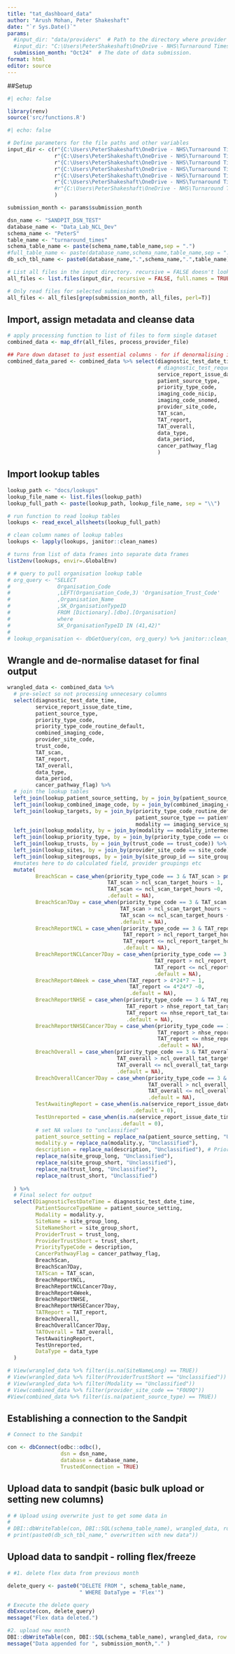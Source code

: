 ```yaml
---
title: "tat_dashboard_data"
author: "Arush Mohan, Peter Shakeshaft"
date: "`r Sys.Date()`"
params:
  #input_dir: "data/providers"  # Path to the directory where provider folders are stored
  #input_dir: "C:\Users\PeterShakeshaft\OneDrive - NHS\Turnaround Times\Provider Submissions\GOSH"
  submission_month: "Oct24"  # The date of data submission.
format: html
editor: source
---
```


##Setup

```r
#| echo: false

library(renv) 
source('src/functions.R')

```

```r
#| echo: false

# Define parameters for the file paths and other variables
input_dir <- c(r"{C:\Users\PeterShakeshaft\OneDrive - NHS\Turnaround Times\Provider Submissions\GOSH}",
               r"{C:\Users\PeterShakeshaft\OneDrive - NHS\Turnaround Times\Provider Submissions\MEH}",
               r"{C:\Users\PeterShakeshaft\OneDrive - NHS\Turnaround Times\Provider Submissions\NMUH}",
               r"{C:\Users\PeterShakeshaft\OneDrive - NHS\Turnaround Times\Provider Submissions\RFL}",
               r"{C:\Users\PeterShakeshaft\OneDrive - NHS\Turnaround Times\Provider Submissions\RNOH}",
               r"{C:\Users\PeterShakeshaft\OneDrive - NHS\Turnaround Times\Provider Submissions\UCLH}"
               #r"{C:\Users\PeterShakeshaft\OneDrive - NHS\Turnaround Times\Provider Submissions\Whittington}"
               )

submission_month <- params$submission_month

dsn_name <- "SANDPIT_DSN_TEST"
database_name <- "Data_Lab_NCL_Dev"
schema_name <- "PeterS"
table_name <- "turnaround_times"
schema_table_name <- paste(schema_name,table_name,sep = ".")
#full_table_name <- paste(database_name,schema_name,table_name,sep = ".")
db_sch_tbl_name <- paste0(database_name,".",schema_name,".",table_name)

# List all files in the input directory. recursive = FALSE doesn't look in subdirectories (e.g. historical/archive folders)
all_files <- list.files(input_dir, recursive = FALSE, full.names = TRUE, pattern = "*.csv")

# Only read files for selected submission month
all_files <- all_files[grep(submission_month, all_files, perl=T)] 
```


## Import, assign metadata and cleanse data

```r

# apply processing function to list of files to form single dataset
combined_data <- map_dfr(all_files, process_provider_file)

## Pare down dataset to just essential columns - for if denormalising in SQL
combined_data_pared <- combined_data %>% select(diagnostic_test_date_time,
                                                # diagnostic_test_request_date_time,
                                                service_report_issue_date_time,
                                                patient_source_type,
                                                priority_type_code,
                                                imaging_code_nicip,
                                                imaging_code_snomed,
                                                provider_site_code,
                                                TAT_scan,
                                                TAT_report,
                                                TAT_overall,
                                                data_type,
                                                data_period,
                                                cancer_pathway_flag
                                                )

```

## Import lookup tables

```r
lookup_path <- "docs/lookups"
lookup_file_name <- list.files(lookup_path)
lookup_full_path <- paste(lookup_path, lookup_file_name, sep = "\\")

# run function to read lookup tables
lookups <- read_excel_allsheets(lookup_full_path)

# clean column names of lookup tables
lookups <- lapply(lookups, janitor::clean_names)

# turns from list of data frames into separate data frames
list2env(lookups, envir=.GlobalEnv)

# # query to pull organisation lookup table
# org_query <- "SELECT
#               Organisation_Code
#               ,LEFT(Organisation_Code,3) 'Organisation_Trust_Code'
#               ,Organisation_Name
#               ,SK_OrganisationTypeID
#               FROM [Dictionary].[dbo].[Organisation]
#               where
#               SK_OrganisationTypeID IN (41,42)"
# 
# lookup_organisation <- dbGetQuery(con, org_query) %>% janitor::clean_names(case = "snake")


```

## Wrangle and de-normalise dataset for final output

```r

wrangled_data <- combined_data %>%
  # pre-select so not processing unnecesary columns
  select(diagnostic_test_date_time,
         service_report_issue_date_time,
         patient_source_type,
         priority_type_code,
         priority_type_code_routine_default,
         combined_imaging_code,
         provider_site_code,
         trust_code,
         TAT_scan,
         TAT_report,
         TAT_overall,
         data_type,
         data_period,
         cancer_pathway_flag) %>%
  # join the lookup tables
  left_join(lookup_patient_source_setting, by = join_by(patient_source_type == code)) %>%
  left_join(lookup_combined_image_code, by = join_by(combined_imaging_code == code)) %>%
  left_join(lookup_targets, by = join_by(priority_type_code_routine_default == priority_type, 
                                         patient_source_type == patient_source_setting, 
                                         modality == imaging_service_split)) %>% 
  left_join(lookup_modality, by = join_by(modality == modality_intermediate_derived_from_nicip_snomed)) %>% 
  left_join(lookup_priority_type, by = join_by(priority_type_code == code)) %>% 
  left_join(lookup_trusts, by = join_by(trust_code == trust_code)) %>%
  left_join(lookup_sites, by = join_by(provider_site_code == site_code)) %>%
  left_join(lookup_sitegroups, by = join_by(site_group_id == site_group_id)) %>%
  #mutates here to do calculated field, provider groupings etc
  mutate(
         BreachScan = case_when(priority_type_code == 3 & TAT_scan > pmin(7*24, ncl_scan_target_hours) ~ 1,
                                TAT_scan > ncl_scan_target_hours ~ 1,
                                TAT_scan <= ncl_scan_target_hours ~0,
                                .default = NA),
         BreachScan7Day = case_when(priority_type_code == 3 & TAT_scan > pmin(5*24, ncl_scan_target_hours) ~ 1,
                                    TAT_scan > ncl_scan_target_hours ~ 1,
                                    TAT_scan <= ncl_scan_target_hours ~0,
                                    .default = NA),
         BreachReportNCL = case_when(priority_type_code == 3 & TAT_report > pmin(3*24, ncl_report_target_hours) ~ 1,
                                     TAT_report > ncl_report_target_hours ~ 1,
                                     TAT_report <= ncl_report_target_hours ~0,
                                     .default = NA),
         BreachReportNCLCancer7Day = case_when(priority_type_code == 3 & TAT_report > pmin(2*24, ncl_report_target_hours) ~ 1,
                                               TAT_report > ncl_report_target_hours ~ 1,
                                               TAT_report <= ncl_report_target_hours ~0,
                                               .default = NA),
         BreachReport4Week = case_when(TAT_report > 4*24*7 ~ 1,
                                       TAT_report <= 4*24*7 ~0,
                                       .default = NA),
         BreachReportNHSE = case_when(priority_type_code == 3 & TAT_report > pmin(3*24, nhse_report_tat_target_hours) ~ 1,
                                      TAT_report > nhse_report_tat_target_hours ~ 1,
                                      TAT_report <= nhse_report_tat_target_hours ~0,
                                      .default = NA),
         BreachReportNHSECancer7Day = case_when(priority_type_code == 3 & TAT_report > pmin(2*24, nhse_report_tat_target_hours) ~ 1,
                                                TAT_report > nhse_report_tat_target_hours ~ 1,
                                                TAT_report <= nhse_report_tat_target_hours ~0,
                                                .default = NA),
         BreachOverall = case_when(priority_type_code == 3 & TAT_overall > pmin(10*24, ncl_overall_tat_target_hours) ~ 1,
                                   TAT_overall > ncl_overall_tat_target_hours ~ 1,
                                   TAT_overall <= ncl_overall_tat_target_hours ~0,
                                   .default = NA),
         BreachOverallCancer7Day = case_when(priority_type_code == 3 & TAT_overall > pmin(7*24, ncl_overall_tat_target_hours) ~ 1,
                                             TAT_overall > ncl_overall_tat_target_hours ~ 1,
                                             TAT_overall <= ncl_overall_tat_target_hours ~0,
                                             .default = NA),
         TestAwaitingReport = case_when(is.na(service_report_issue_date_time) == TRUE & data_type == "Flex" ~ 1,
                                        .default = 0),
         TestUnreported = case_when(is.na(service_report_issue_date_time) == TRUE & data_type == "Freeze" ~ 1,
                                    .default = 0),
         # set NA values to "unclassified"
         patient_source_setting = replace_na(patient_source_setting, "Unclassified"),
         modality.y = replace_na(modality.y, "Unclassified"),
         description = replace_na(description, "Unclassified"), # PriorityTypeCode
         replace_na(site_group_long, "Unclassified"),
         replace_na(site_group_short, "Unclassified"),
         replace_na(trust_long, "Unclassified"),
         replace_na(trust_short, "Unclassified")
         
  ) %>% 
  # Final select for output
  select(DiagnosticTestDateTime = diagnostic_test_date_time,
         PatientSourceTypeName = patient_source_setting,
         Modality = modality.y,
         SiteName = site_group_long,
         SiteNameShort = site_group_short,
         ProviderTrust = trust_long,
         ProviderTrustShort = trust_short,
         PriorityTypeCode = description,
         CancerPathwayFlag = cancer_pathway_flag,
         BreachScan,
         BreachScan7Day,
         TATScan = TAT_scan,
         BreachReportNCL,
         BreachReportNCLCancer7Day,
         BreachReport4Week,
         BreachReportNHSE,
         BreachReportNHSECancer7Day,
         TATReport = TAT_report,
         BreachOverall,
         BreachOverallCancer7Day,
         TATOverall = TAT_overall,
         TestAwaitingReport,
         TestUnreported,
         DataType = data_type
  )

# View(wrangled_data %>% filter(is.na(SiteNameLong) == TRUE))
# View(wrangled_data %>% filter(ProviderTrustShort == "Unclassified"))
# View(wrangled_data %>% filter(Modality == "Unclassified"))
# View(combined_data %>% filter(provider_site_code == "F0U9Q"))
#View(combined_data %>% filter(is.na(patient_source_type) == TRUE))

```

## Establishing a connection to the Sandpit

```r

# Connect to the Sandpit

con <- dbConnect(odbc::odbc(), 
                 dsn = dsn_name,
                 database = database_name,
                 TrustedConnection = TRUE)
```

## Upload data to sandpit (basic bulk upload or setting new columns)

```r
# # Upload using overwrite just to get some data in
# 
# DBI::dbWriteTable(con, DBI::SQL(schema_table_name), wrangled_data, row.names=F, overwrite = TRUE) # write to new main table
# print(paste0(db_sch_tbl_name," overwritten with new data"))

```

## Upload data to sandpit - rolling flex/freeze

```r
# #1. delete flex data from previous month

delete_query <- paste0("DELETE FROM ", schema_table_name,
                       " WHERE DataType = 'Flex'")

# Execute the delete query
dbExecute(con, delete_query)
message("Flex data deleted.")

#2. upload new month
DBI::dbWriteTable(con, DBI::SQL(schema_table_name), wrangled_data, row.names=F, append = TRUE) # write to new main table
message("Data appended for ", submission_month,"." )
```

